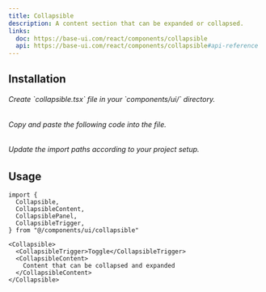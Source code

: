 ```yaml
---
title: Collapsible
description: A content section that can be expanded or collapsed.
links:
  doc: https://base-ui.com/react/components/collapsible
  api: https://base-ui.com/react/components/collapsible#api-reference
---
```


<ComponentViewer name="collapsible-demo"/>

## Installation

<Stepper totalSteps={3}>
  <Step stepNumber={1}>
    <h6>Create `collapsible.tsx` file in your `components/ui/` directory.</h6>
  </Step>
  <Step stepNumber={2}>
    <h6>Copy and paste the following code into the file.</h6>
    <ComponentSource name="collapsible" />
  </Step>
  <Step stepNumber={3}>
    <h6>Update the import paths according to your project setup.</h6>
  </Step>
</Stepper>

## Usage

```tsx
import {
  Collapsible,
  CollapsibleContent,
  CollapsiblePanel,
  CollapsibleTrigger,
} from "@/components/ui/collapsible"
```

```tsx
<Collapsible>
  <CollapsibleTrigger>Toggle</CollapsibleTrigger>
  <CollapsibleContent>
    Content that can be collapsed and expanded
  </CollapsibleContent>
</Collapsible>
```